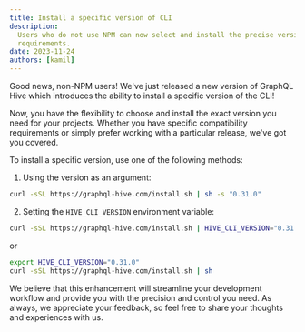 ```yaml
---
title: Install a specific version of CLI
description:
  Users who do not use NPM can now select and install the precise version of CLI that suits their
  requirements.
date: 2023-11-24
authors: [kamil]
---
```


Good news, non-NPM users! We've just released a new version of GraphQL Hive which introduces the
ability to install a specific version of the CLI!

Now, you have the flexibility to choose and install the exact version you need for your projects.
Whether you have specific compatibility requirements or simply prefer working with a particular
release, we've got you covered.

To install a specific version, use one of the following methods:

1. Using the version as an argument:

```bash
curl -sSL https://graphql-hive.com/install.sh | sh -s "0.31.0"
```

2. Setting the `HIVE_CLI_VERSION` environment variable:

```bash
curl -sSL https://graphql-hive.com/install.sh | HIVE_CLI_VERSION="0.31.0" sh
```

or

```bash
export HIVE_CLI_VERSION="0.31.0"
curl -sSL https://graphql-hive.com/install.sh | sh
```

We believe that this enhancement will streamline your development workflow and provide you with the
precision and control you need. As always, we appreciate your feedback, so feel free to share your
thoughts and experiences with us.
